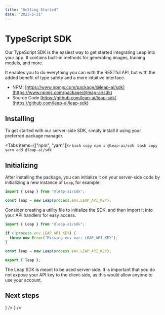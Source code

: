 ---
title: "Getting Started"
date: "2023-5-31"
---



# TypeScript SDK

Our TypeScript SDK is the easiest way to get started integrating Leap into your app. It contains built-in methods for generating images, training models, and more.

It enables you to do everything you can with the RESTful API, but with the added benefit of type safety and a more intuitive interface.


* NPM: [https://www.npmjs.com/package/@leap-ai/sdk](https://www.npmjs.com/package/@leap-ai/sdk)
* Source Code [https://github.com/leap-ai/leap-sdk](https://github.com/leap-ai/leap-sdk)

## Installing

To get started with our server-side SDK, simply install it using your preferred package manager.

<Tabs items={["npm", "yarn"]}>
  <Tab>
    ```bash copy
    npm i @leap-ai/sdk
    ```
  </Tab>
  <Tab>
    ```bash copy
    yarn add @leap-ai/sdk
    ```
  </Tab>
</Tabs>


## Initializing

After installing the package, you can initialize it on your server-side code by initializing a new instance of `Leap`, for example:

```ts copy
import { Leap } from "@leap-ai/sdk";

const leap = new Leap(process.env.LEAP_API_KEY);
```

Consider creating a utility file to initialize the SDK, and then import it into your API handlers for easy access.

```ts filename="leap-util.ts" copy
import { Leap } from "@leap-ai/sdk";

if (!process.env.LEAP_API_KEY) {
  throw new Error("Missing env var: LEAP_API_KEY");
}

const leap = new Leap(process.env.LEAP_API_KEY);

export { leap };
```


<Callout emoji="ℹ" type="info" >
  The Leap SDK is meant to be used server-side. It is important that you do not expose your API key to the client-side, as this would allow anyone to use your account.
</Callout>

## Next steps

<CardGrid>
  <SelectionCard
        title="Generating Images"
        description="View methods for generating images."
        href={internalLinks.typeScriptSdk_images}
        icon={<HiOutlinePhotograph size={26} />}
    />
  <SelectionCard
        title="Training Models"
        description="View methods for uploading samples, and training models."
        href={internalLinks.typeScriptSdk_models}
        icon={<HiOutlineCog size={26} />}
    />
</CardGrid>
